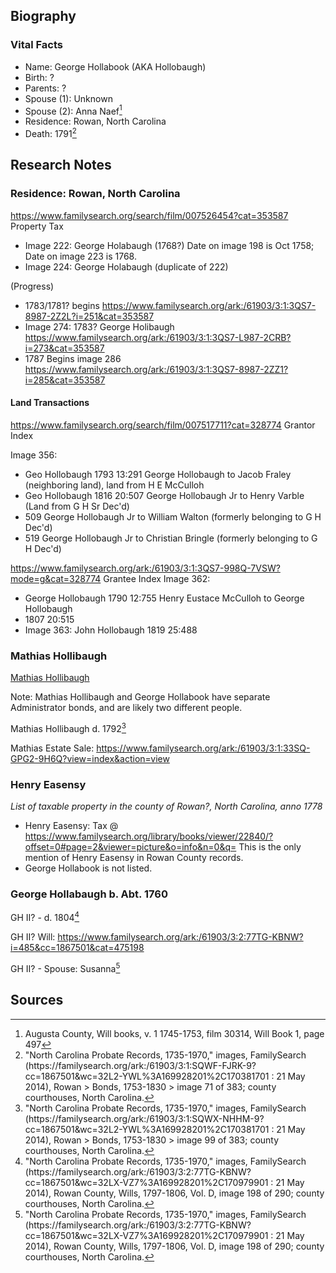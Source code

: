 == Biography ==

=== Vital Facts ===
* Name:  George Hollabook (AKA Hollobaugh)
* Birth:  ?
* Parents: ? 
* Spouse (1):  Unknown
* Spouse (2):  Anna Naef<ref>Augusta County, Will books, v. 1 1745-1753, film 30314, Will Book 1, page 497</ref>
* Residence: Rowan, North Carolina
* Death: 1791<ref>"North Carolina Probate Records, 1735-1970," images, FamilySearch (https://familysearch.org/ark:/61903/3:1:SQWF-FJRK-9?cc=1867501&wc=32L2-YWL%3A169928201%2C170381701 : 21 May 2014), Rowan > Bonds, 1753-1830 > image 71 of 383; county courthouses, North Carolina.</ref>

== Research Notes ==
=== Residence:  Rowan, North Carolina ===
https://www.familysearch.org/search/film/007526454?cat=353587 Property Tax
* Image 222:  George Holabaugh (1768?)  Date on image 198 is Oct 1758; Date on image 223 is 1768.
* Image 224:  George Holabaugh (duplicate of 222)

(Progress)
* 1783/1781? begins https://www.familysearch.org/ark:/61903/3:1:3QS7-8987-2Z2L?i=251&cat=353587
* Image 274: 1783? George Holibaugh https://www.familysearch.org/ark:/61903/3:1:3QS7-L987-2CRB?i=273&cat=353587
* 1787 Begins image 286 https://www.familysearch.org/ark:/61903/3:1:3QS7-8987-2ZZ1?i=285&cat=353587

==== Land Transactions ====
https://www.familysearch.org/search/film/007517711?cat=328774 Grantor Index

Image 356:  
* Geo Hollobaugh 1793 13:291 George Hollobaugh to Jacob Fraley (neighboring land), land from H E McCulloh
* Geo Hollobaugh 1816 20:507 George Hollobaugh Jr to Henry Varble (Land from G H Sr Dec'd)
* 509 George Hollobaugh Jr to William Walton (formerly belonging to G H Dec'd)
* 519 George Hollobaugh Jr to Christian Bringle (formerly belonging to G H Dec'd)

https://www.familysearch.org/ark:/61903/3:1:3QS7-998Q-7VSW?mode=g&cat=328774 Grantee Index
Image 362:  
* George Hollobaugh 1790 12:755  Henry Eustace McCulloh to George Hollobaugh
* 1807 20:515 
* Image 363:  John Hollobaugh   1819 25:488

=== Mathias Hollibaugh ===
<u>Mathias Hollibaugh</u>

Note:  Mathias Hollibaugh and George Hollabook have separate Administrator bonds, and are likely two different people.

Mathias Hollibaugh d. 1792<ref>"North Carolina Probate Records, 1735-1970," images, FamilySearch (https://familysearch.org/ark:/61903/3:1:SQWX-NHHM-9?cc=1867501&wc=32L2-YWL%3A169928201%2C170381701 : 21 May 2014), Rowan > Bonds, 1753-1830 > image 99 of 383; county courthouses, North Carolina.</ref>

Mathias Estate Sale:  https://www.familysearch.org/ark:/61903/3:1:33SQ-GPG2-9H6Q?view=index&action=view

=== Henry Easensy ===
''List of taxable property in the county of Rowan?, North Carolina, anno 1778''
* Henry Easensy:  Tax @ https://www.familysearch.org/library/books/viewer/22840/?offset=0#page=2&viewer=picture&o=info&n=0&q=  This is the only mention of Henry Easensy in Rowan County records.
* George Hollabook is not listed.

=== George Hollabaugh b. Abt. 1760 ===
GH II? - d. 1804<ref>"North Carolina Probate Records, 1735-1970," images, FamilySearch (https://familysearch.org/ark:/61903/3:2:77TG-KBNW?cc=1867501&wc=32LX-VZ7%3A169928201%2C170979901 : 21 May 2014), Rowan County, Wills, 1797-1806, Vol. D, image 198 of 290; county courthouses, North Carolina.</ref>

GH II?  Will: https://www.familysearch.org/ark:/61903/3:2:77TG-KBNW?i=485&cc=1867501&cat=475198

GH II? - Spouse:  Susanna<ref>"North Carolina Probate Records, 1735-1970," images, FamilySearch (https://familysearch.org/ark:/61903/3:2:77TG-KBNW?cc=1867501&wc=32LX-VZ7%3A169928201%2C170979901 : 21 May 2014), Rowan County, Wills, 1797-1806, Vol. D, image 198 of 290; county courthouses, North Carolina.</ref>
== Sources ==
<references />
